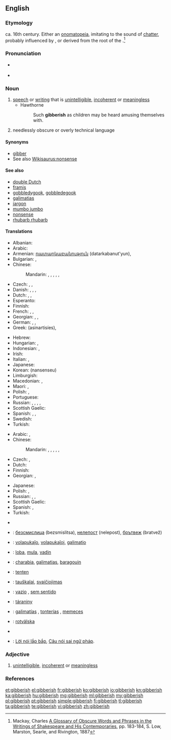==English==

===Etymology===
ca. 16th century. Either an [[onomatopeia]], imitating to the sound of [[chatter]], probably influenced by {{term|jabber}}, or derived from the root of the {{etyl|ga|en}} {{term|gob|lang=ga||the mouth}}.<ref>Mackay, Charles [http://books.google.com/books?id=RCingf_1px0C&pg=PA183&lpg=PA183&dq=gibberish+etymology&source=web&ots=woP9Nswjn6&sig=zm3rR7oMcNw-yF3DDL5Q62t3EaA&hl=en&sa=X&oi=book_result&resnum=10&ct=result#PPA183,M1 A Glossary of Obscure Words and Phrases in the Writings of Shakespeare and His Contemporaries], pp. 183-184, S. Low, Marston, Searle, and Rivington, 1887</ref>

===Pronunciation===
* {{a|UK}} {{IPA|/ˈdʒɪb.ɜː(ɹ).ɪʃ/}}
* {{a|US}} {{IPA|/ˈdʒɪb.ə.ɹɪʃ/}}

===Noun===
{{en-noun|-|es}}

# [[speech]] or [[writing]] that is [[unintelligible]], [[incoherent]] or [[meaningless]]
#* Hawthorne
#*: Such '''gibberish''' as children may be heard amusing themselves with.
# needlessly obscure or overly technical language

====Synonyms====
* [[gibber]]
* See also [[Wikisaurus:nonsense]]

====See also====
* [[double Dutch]]
* [[framis]]
* [[gobbledygook]], [[gobbledegook]]
* [[galimatias]]
* [[jargon]]
* [[mumbo jumbo]]
* [[nonsense]]
* [[rhubarb rhubarb]]

====Translations====
{{trans-top|unintelligible speech or writing}}
* Albanian: {{t|sq|dërdëllisje}}
* Arabic: {{t|ar|رطانة|f|tr=raTaana}}
* Armenian: [[դատարկաբանություն]] (datarkabanut'yun), {{t|hy|ցնորք|tr=c’nork’}}
* Bulgarian: {{t+|bg|безсмислици|f-p|tr=bezsmislitsi}}, {{t+|bg|глупости|f-p|tr=gluposti}}
* Chinese:
*: Mandarin: {{t|cmn|亂語|sc=Hani}}, {{t|cmn|乱语|tr=luànyǔ|sc=Hani}}, {{t|cmn|胡言亂語|sc=Hani}}, {{t+|cmn|胡言乱语|tr=húyán luànyǔ|sc=Hani}}, {{t|cmn|胡話|sc=Hani}}, {{t+|cmn|胡话|tr=húhuà|sc=Hani}}
* Czech: {{t|cs|páté přes deváté}}, {{t|cs|hatmatilka|f}}, {{t+|cs|galimatyáš|m}} 
* Danish: {{t|da|vrøvl|n}}, {{t|da|volapyk|n}}, {{t+|da|kaudervælsk|n}}, {{t+|da|nonsens|n}}
* Dutch: {{t|nl|gewauwel|n}}, {{t+|nl|koeterwaals|n}}, {{t+|nl|wartaal}}
* Esperanto: {{qualifier|slang}} {{t+|eo|volapukaĵo}}
* Finnish: {{t+|fi|siansaksa}}
* French: {{t+|fr|baragouin|m}}, {{t+|fr|galimatias|m}}, {{t+|fr|charabia|m}}
* Georgian: {{t|ka|გაუგებარი მეტყველება|tr=gaugebari metq‘veleba}}, {{t|ka|გაუგებარი ყბედობა|tr=gaugebari q‘bedoba}}, {{t+|ka|აბდაუბდა|tr=abdaubda}}
* German: {{t+|de|Kauderwelsch|n}}, {{t+|de|Kokolores|m}}, {{t+|de|Gequassel|n}}
* Greek: {{t+|el|ασυναρτησίες}} (asinartisíes), {{t+|el|αλαμπουρνέζικα}}
{{trans-mid}}
* Hebrew: {{t+|he|ג'יבריש|tr=jibrish}}
* Hungarian: {{t+|hu|badarság}}, {{t+|hu|zagyvaság}}
* Indonesian: {{t|id|pepesan kosong}}, {{t|id|bahasa raban}}
* Irish: {{t|ga|gibiris|f}}
* Italian: {{t|it|farfuglio|m}}, {{t|it|borbottio|m}}
* Japanese: {{t|ja|ちんぷんかんぷん|tr=chinpun kanpun}}
* Korean: {{t+|ko|난센스|sc=Hang}} (nansenseu)
* Limburgish: {{t|li|krièmerwelsj}}
* Macedonian: {{t|mk|брборење|n|tr=brbórenje}}, {{t|mk|баботење|n|tr=babótenje}}
* Maori: {{t|mi|kōrero hunuru}}, {{t|mi|reo kihi}}
* Polish: {{t|pl|jazgot|m}}, {{t+|pl|bełkot|m}}
* Portuguese: {{t+|pt|algaravia|f}}
* Russian: {{t+|ru|тарабарщина|f|tr=tarabárščina}}, {{t+|ru|невнятность|f|tr=nevnjátnost’}}, {{t+|ru|белиберда|f|tr=beliberdá}}, {{t+|ru|галиматья|f|tr=galimat'já|sc=Cyrl}}, {{t+|ru|абракадабра|f|tr=abrakadábra|sc=Cyrl}}
* Scottish Gaelic: {{t|gd|goileam|m}}
* Spanish: {{t|es|algarabía|f}}, {{t|es|farfulla|f}}, {{t+|es|monserga|f}}
* Swedish: {{t+|sv|nonsens}}
* Turkish: {{t+|tr|saçma}}
{{trans-bottom}}

{{trans-top|needlessly obscure or overly technical language}}
* Arabic: {{t|ar|ثرثرة|f|tr=tharthara}}, {{t|ar|بربرة|f|tr=barbara}}
* Chinese:
*: Mandarin: {{t|cmn|亂語|sc=Hani}}, {{t|cmn|乱语|tr=luànyǔ|sc=Hani}}, {{t|cmn|胡言亂語|sc=Hani}}, {{t+|cmn|胡言乱语|tr=húyán luànyǔ|sc=Hani}}, {{t|cmn|胡話|sc=Hani}}, {{t+|cmn|胡话|tr=húhuà|sc=Hani}}
* Czech: {{t|cs|hatmatilka|f}}, {{t|cs|ptydepe|n}}
* Dutch: {{t|nl|visserslatijn|n}}
* Finnish: {{t+|fi|heprea}}
* Georgian: {{t|ka|გაუგებარი|sc=Geor}}, {{t|ka|ტექნიკური ენა|sc=Geor}}
{{trans-mid}}
* Japanese: {{t|ja|美辞麗句|tr=びじれいく, bijireiku}}
* Polish: {{t|pl|jazgot|m}}, {{t+|pl|bełkot|m}}
* Russian: {{t+|ru|тарабарщина|f|tr=tarabárščina}}, {{t+|ru|белиберда|f|tr=beliberdá}}, {{t+|ru|бессмыслица|f|tr=bessmýslica}}
* Scottish Gaelic: {{t|gd|goileam|m}}
* Spanish: {{t+|es|jerga|f}}, {{t+|es|galimatías|m}}
* Turkish: {{t+|tr|jargon}}
{{trans-bottom}}

{{checktrans-top}}
* {{trreq|sq}}
* {{ttbc|bg}}: [[безсмислица]] (bezsmislitsa), [[нелепост]] (nelepost), [[брътвеж]] (bratvež)
* {{ttbc|eo}}: [[volapukaĵo]], [[volapukaĵoj]], [[galimatio]]
* {{ttbc|et}}: [[loba]], [[mula]], [[vadin]]
* {{ttbc|fr}}: [[charabia]], [[galimatias]], [[baragouin]]
{{trans-mid}}
* {{ttbc|ht}}: [[tenten]]
* {{ttbc|lt}}: [[tauškalai]], [[svaičiojimas]]
* {{ttbc|pt}}: [[vazio]] {{g|m}}, [[sem sentido]]
* {{ttbc|sk}}: [[táraniny]] {{g|f-p}}
* {{ttbc|es}}: [[galimatías]] {{g|m-p}}, [[tonterías]] {{g|f-p}}, [[memeces]] {{g|f-p}}
* {{ttbc|sv}}: [[rotvälska]]
* {{trreq|tr}}
* {{ttbc|vi}}: [[Lời nói lắp bắp]], [[Câu nói sai ngữ pháp]].
{{trans-bottom}}

===Adjective===
{{en-adj}}

# [[unintelligible]], [[incoherent]] or [[meaningless]]

===References===
<references/>

[[et:gibberish]]
[[el:gibberish]]
[[fr:gibberish]]
[[ko:gibberish]]
[[io:gibberish]]
[[kn:gibberish]]
[[ka:gibberish]]
[[hu:gibberish]]
[[mg:gibberish]]
[[ml:gibberish]]
[[my:gibberish]]
[[pl:gibberish]]
[[pt:gibberish]]
[[simple:gibberish]]
[[fi:gibberish]]
[[tl:gibberish]]
[[ta:gibberish]]
[[te:gibberish]]
[[vi:gibberish]]
[[zh:gibberish]]